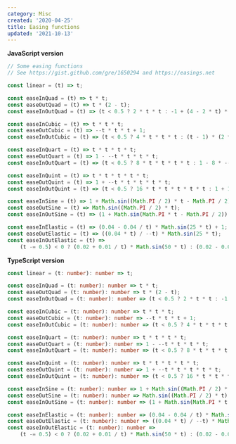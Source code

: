 ```yaml
---
category: Misc
created: '2020-04-25'
title: Easing functions
updated: '2021-10-13'
---
```


**JavaScript version**

```js
// Some easing functions
// See https://gist.github.com/gre/1650294 and https://easings.net

const linear = (t) => t;

const easeInQuad = (t) => t * t;
const easeOutQuad = (t) => t * (2 - t);
const easeInOutQuad = (t) => (t < 0.5 ? 2 * t * t : -1 + (4 - 2 * t) * t);

const easeInCubic = (t) => t * t * t;
const easeOutCubic = (t) => --t * t * t + 1;
const easeInOutCubic = (t) => (t < 0.5 ? 4 * t * t * t : (t - 1) * (2 * t - 2) * (2 * t - 2) + 1);

const easeInQuart = (t) => t * t * t * t;
const easeOutQuart = (t) => 1 - --t * t * t * t;
const easeInOutQuart = (t) => (t < 0.5 ? 8 * t * t * t * t : 1 - 8 * --t * t * t * t);

const easeInQuint = (t) => t * t * t * t * t;
const easeOutQuint = (t) => 1 + --t * t * t * t * t;
const easeInOutQuint = (t) => (t < 0.5 ? 16 * t * t * t * t * t : 1 + 16 * --t * t * t * t * t);

const easeInSine = (t) => 1 + Math.sin((Math.PI / 2) * t - Math.PI / 2);
const easeOutSine = (t) => Math.sin((Math.PI / 2) * t);
const easeInOutSine = (t) => (1 + Math.sin(Math.PI * t - Math.PI / 2)) / 2;

const easeInElastic = (t) => (0.04 - 0.04 / t) * Math.sin(25 * t) + 1;
const easeOutElastic = (t) => ((0.04 * t) / --t) * Math.sin(25 * t);
const easeInOutElastic = (t) =>
    (t -= 0.5) < 0 ? (0.02 + 0.01 / t) * Math.sin(50 * t) : (0.02 - 0.01 / t) * Math.sin(50 * t) + 1;
```

**TypeScript version**

```ts linear.ts
const linear = (t: number): number => t;

const easeInQuad = (t: number): number => t * t;
const easeOutQuad = (t: number): number => t * (2 - t);
const easeInOutQuad = (t: number): number => (t < 0.5 ? 2 * t * t : -1 + (4 - 2 * t) * t);

const easeInCubic = (t: number): number => t * t * t;
const easeOutCubic = (t: number): number => --t * t * t + 1;
const easeInOutCubic = (t: number): number => (t < 0.5 ? 4 * t * t * t : (t - 1) * (2 * t - 2) * (2 * t - 2) + 1);

const easeInQuart = (t: number): number => t * t * t * t;
const easeOutQuart = (t: number): number => 1 - --t * t * t * t;
const easeInOutQuart = (t: number): number => (t < 0.5 ? 8 * t * t * t * t : 1 - 8 * --t * t * t * t);

const easeInQuint = (t: number): number => t * t * t * t * t;
const easeOutQuint = (t: number): number => 1 + --t * t * t * t * t;
const easeInOutQuint = (t: number): number => (t < 0.5 ? 16 * t * t * t * t * t : 1 + 16 * --t * t * t * t * t);

const easeInSine = (t: number): number => 1 + Math.sin((Math.PI / 2) * t - Math.PI / 2);
const easeOutSine = (t: number): number => Math.sin((Math.PI / 2) * t);
const easeInOutSine = (t: number): number => (1 + Math.sin(Math.PI * t - Math.PI / 2)) / 2;

const easeInElastic = (t: number): number => (0.04 - 0.04 / t) * Math.sin(25 * t) + 1;
const easeOutElastic = (t: number): number => ((0.04 * t) / --t) * Math.sin(25 * t);
const easeInOutElastic = (t: number): number =>
    (t -= 0.5) < 0 ? (0.02 + 0.01 / t) * Math.sin(50 * t) : (0.02 - 0.01 / t) * Math.sin(50 * t) + 1;
```
